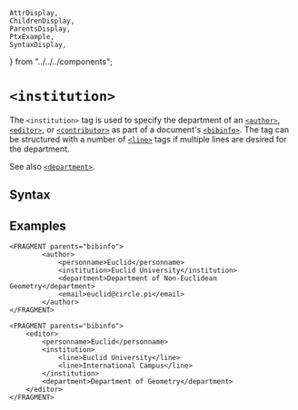     AttrDisplay,
    ChildrenDisplay,
    ParentsDisplay,
    PtxExample,
    SyntaxDisplay,
} from "../../../components";

# `<institution>`

The `<institution>` tag is used to specify the department of an [`<author>`](./author), [`<editor>`](./editor), or [`<contributor>`](./contributor) as part of a document's [`<bibinfo>`](./bibinfo).  The tag can be structured with a number of [`<line>`](./line) tags if multiple lines are desired for the department.

See also [`<department>`](./department).

## Syntax

<SyntaxDisplay name="institution" />

## Examples

```ptx-example {3}
<FRAGMENT parents="bibinfo">
        <author>
            <personname>Euclid</personname>
            <institution>Euclid University</institution>
            <department>Department of Non-Euclidean Geometry</department>
            <email>euclid@circle.pi</email>
        </author>
</FRAGMENT>
```

```ptx-example
<FRAGMENT parents="bibinfo">
    <editor>
        <personname>Euclid</personname>
        <institution>
            <line>Euclid University</line>
            <line>International Campus</line>
        </institution>
        <department>Department of Geometry</department>
    </editor>
</FRAGMENT>
```
